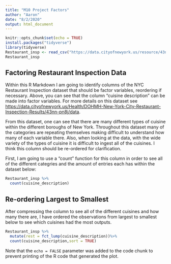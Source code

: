 ```yaml
---
title: "M10 Project Factors"
author: "Aaron"
date: "8/2/2020"
output: html_document
---
```


```r
knitr::opts_chunk$set(echo = TRUE)
install.packages("tidyverse")
library(tidyverse)
Restaurant_insp <- read_csv("https://data.cityofnewyork.us/resource/43nn-pn8j.csv")
Restaurant_insp
```

## Factoring Restaurant Inspection Data

Within this R Markdown I am going to identify columns of the NYC Restaurant Inspection dataset that should be factor variables, reordering if necessary. Above, you can see that the column "cuisine description" can be made into factor variables. For more details on this dataset see <https://data.cityofnewyork.us/Health/DOHMH-New-York-City-Restaurant-Inspection-Results/43nn-pn8j/data>.

From this dataset, one can see that there are many different types of cuisine within the different boroughs of New York. Throughout this dataset many of the categories are repeating themselves making difficult to understand how many of each variable there. Also, when looking at the data, with the wide variety of the types of cuisine it is difficult to ingest all of the cuisines. I think this column should be re-ordered for clarification.  

First, I am going to use a "count" function for this column in order to see all of the different categries and the amount of entries each has within the dataset below:

```r
Restaurant_insp %>%
  count(cuisine_description)
```

## Re-ordering Largest to Smallest

After compressing the column to see all of the different cuisines and how many there are, I have ordered the observations from largest to smallest below to see which cuisines had the most outputs.  

```r
Restaurant_insp %>%
  mutate(rest = fct_lump(cuisine_description))%>%
  count(cuisine_description,sort = TRUE)
```

Note that the `echo = FALSE` parameter was added to the code chunk to prevent printing of the R code that generated the plot.


